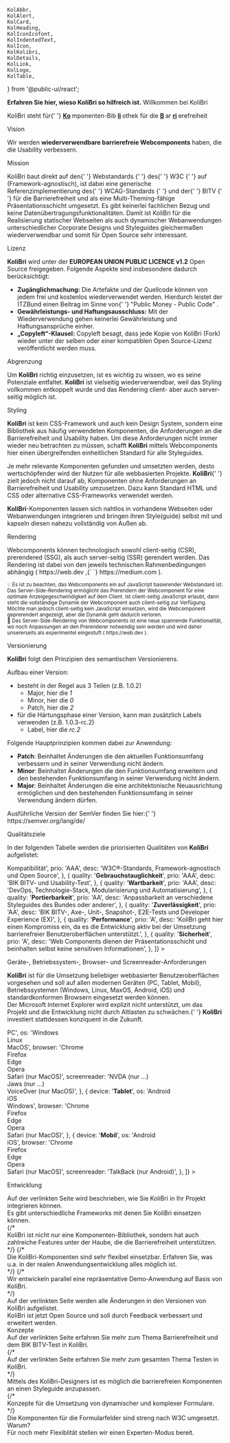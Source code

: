 	KolAbbr,
	KolAlert,
	KolCard,
	KolHeading,
	KolIconIcofont,
	KolIndentedText,
	KolIcon,
	KolKolibri,
	KolDetails,
	KolLink,
	KolLogo,
	KolTable,
} from '@public-ui/react';

<Meta title="Startseite" id="homepage" />

<div className="row">
	<div className="cols-12 d-flex gap-8">
		<KolLogo
			_org="ITZBund"
			style={{
				display: 'block',
				width: '175px',
				marginTop: '1em',
			}}
		/>
		<KolKolibri
			style={{
				display: 'block',
				width: '100px',
				marginBottom: '1em',
			}}
		/>
	</div>
	<KolAlert _type="info">
		<KolLink _href="iframe.html?id=theming--page" _target="_self">
			<strong> Erfahren Sie hier, wieso KoliBri so hilfreich ist.</strong>
		</KolLink>
	</KolAlert>
	<KolHeading className="col-12">Willkommen bei KoliBri</KolHeading>
	<p className="col-12">
		<kol-abbr _title="Komponenten-Bibliothek für die Barrierefreiheit">KoliBri</kol-abbr> steht für{' '}
		<b>
			<u>Ko</u>
		</b>
		mponenten-Bib
		<b>
			<u>li</u>
		</b>
		othek für die <b>
			<u>B</u>
		</b>
		ar
		<b>
			<u>ri</u>
		</b>
		erefreiheit
	</p>
	<KolHeading className="col-12" _level={2}>
		Vision
	</KolHeading>
	<p className="col-12">
		Wir werden <b>wiederverwendbare barrierefreie Webcomponents</b> haben, die die Usability verbessern.
	</p>
	<KolHeading className="col-12" _level={2}>
		Mission
	</KolHeading>
	<p className="col-12">
		KoliBri baut direkt auf den{' '}
		<kol-link _href="https://www.w3.org/standards/webdesign/" _target="w3c">
			Webstandards
		</kol-link>{' '}
		des{' '}
		<kol-link _href="https://www.w3.org" _target="w3c">
			W3C
		</kol-link>{' '}
		auf (Framework-agnostisch), ist dabei eine generische Referenzimplementierung des{' '}
		<kol-link _href="https://www.w3.org/WAI/standards-guidelines/wcag/" _target="wcag">
			WCAG-Standards
		</kol-link>{' '}
		und der{' '}
		<kol-link _href="https://www.bitvtest.de/bitv_test.html" _target="bitv">
			BITV
		</kol-link>{' '}
		für die Barrierefreiheit und als eine Multi-Theming-fähige Präsentationsschicht umgesetzt. Es gibt keinerlei fachlichen Bezug und keine
		Datenübertragungsfunktionalitäten. Damit ist KoliBri für die Realisierung statischer Webseiten als auch dynamischer Webanwendungen unterschiedlicher
		Corporate Designs und Styleguides gleichermaßen wiederverwendbar und somit für Open Source sehr interessant.
	</p>
	<KolHeading className="col-12" _level="2">
		Lizenz
	</KolHeading>
	<p className="col-12">
		<strong>KoliBri</strong> wird unter der <strong>EUROPEAN UNION PUBLIC LICENCE v1.2</strong> Open Source freigegeben. Folgende Aspekte sind insbesondere
		dadurch berücksichtigt:
		<br />
		<ul>
			<li>
				<strong>Zugänglichmachung:</strong> Die Artefakte und der Quellcode können von jedem frei und kostenlos wiederverwendet werden. Hierdurch leistet der
				ITZBund einen Beitrag im Sinne von{' '}
				<kol-link _href="https://publiccode.eu/" _target="publiccode">
					"Public Money - Public Code"
				</kol-link>
				.
			</li>
			<li>
				<strong>Gewährleistungs- und Haftungsausschluss:</strong> Mit der Wiederverwendung gehen keinerlei Gewährleistung und Haftungsansprüche einher.
			</li>
			<li>
				<strong>„Copyleft“-Klausel:</strong> Copyleft besagt, dass jede Kopie von KoliBri (Fork) wieder unter der selben oder einer kompatiblen Open
				Source-Lizenz veröffentlicht werden muss.
			</li>
		</ul>
	</p>
	<KolHeading className="col-12" _level={2}>
		Abgrenzung
	</KolHeading>
	<p className="col-12">
		Um <strong>KoliBri</strong> richtig einzusetzen, ist es wichtig zu wissen, wo es seine Potenziale entfaltet. <strong>KoliBri</strong> ist vielseitig
		wiederverwendbar, weil das Styling vollkommen entkoppelt wurde und das Rendering client- aber auch server-seitig möglich ist.
	</p>
	<KolHeading className="col-12" _level={3}>
		Styling
	</KolHeading>
	<p className="col-12">
		<strong>KoliBri</strong> ist kein CSS-Framework und auch kein Design System, sondern eine Bibliothek aus häufig verwendeten Komponenten, die Anforderungen
		an die Barrierefreiheit und Usability haben. Um diese Anforderungen nicht immer wieder neu betrachten zu müssen, schafft <strong>KoliBri</strong> mittels
		Webcomponents hier einen übergreifenden einheitlichen Standard für alle Styleguides.
	</p>
	<p className="col-12">
		Je mehr relevante Komponenten gefunden und umsetzten werden, desto wertschöpfender wird der Nutzen für alle webbasierten Projekte. <strong>KoliBri</strong>{' '}
		zielt jedoch nicht darauf ab, Komponenten ohne Anforderungen an Barrierefreiheit und Usability umzusetzen. Dazu kann Standard HTML und CSS oder alternative
		CSS-Frameworks verwendet werden.
	</p>
	<p className="col-12">
		<KolAlert _type="success">
			<strong>KoliBri</strong>-Komponenten lassen sich nahtlos in vorhandene Webseiten oder Webanwendungen integrieren und bringen ihren Style(guide) selbst mit
			und kapseln diesen nahezu vollständig von Außen ab.
		</KolAlert>
	</p>
	<KolHeading className="col-12" _level={3}>
		Rendering
	</KolHeading>
	<p className="col-12">
		Webcomponents können technologisch sowohl client-seitig (CSR), prerendered (SSG), als auch server-seitig (SSR) gerendert werden. Das Rendering ist dabei von
		den jeweils technischen Rahmenbedingungen abhängig (
		<KolLink _href="https://web.dev/rendering-on-the-web/" _target="web.dev">
			https://web.dev
		</KolLink>
		,{` `}
		<KolLink _href="https://medium.com/nerd-for-tech/compare-and-contrast-csr-ssr-and-ssg-in-nextjs-58e3caf2e15e" _target="web.dev">
			https://medium.com
		</KolLink>
		).
	</p>
	<p>
		<KolIndentedText className="col-12">
			<small>
				💡 Es ist zu beachten, das Webcomponents ein auf JavaScript basierender Webstandard ist. Das Server-Side-Rendering ermöglicht das Prerendern der
				Webcomponent für eine optimale Anzeigegeschwindigkeit auf dem Client. Ist client-seitig JavaScript erlaubt, dann steht die vollständige Dynamik der
				Webcomponent auch client-seitig zur Verfügung. Möchte man jedoch client-seitig kein JavaScript einsetzen, wird die Webcomponent geprerendert angezeigt,
				aber die Dynamik geht dadurch verloren.
			</small>
		</KolIndentedText>
		<br />
		<KolIndentedText className="col-12">
			<small>
				🧪 Das Server-Side-Rendering von Webcomponents ist eine neue spannende Funktionalität, wo noch Anpassungen an den Prerenderer notwendig sein werden und
				wird daher unsererseits als experimentel eingestuft (
				<KolLink _href="https://web.dev/declarative-shadow-dom/" _target="web.dev">
					https://web.dev
				</KolLink>
				).
			</small>
		</KolIndentedText>
	</p>
	<KolHeading className="col-12" _level="2">
		Versionierung
	</KolHeading>
	<p className="col-12">
		<strong>KoliBri</strong> folgt den Prinzipien des semantischen Versionierens.
	</p>
	<p className="col-12">
		Aufbau einer Version:
		<ul>
			<li>
				besteht in der Regel aus 3 Teilen (z.B. 1.0.2)
				<ul>
					<li>
						Major, hier die <i>1</i>
					</li>
					<li>
						Minor, hier die <i>0</i>
					</li>
					<li>
						Patch, hier die <i>2</i>
					</li>
				</ul>
			</li>
			<li>
				für die Härtungsphase einer Version, kann man zusätzlich Labels verwenden (z.B. 1.0.3-rc.2)
				<ul>
					<li>
						Label, hier die <i>rc.2</i>
					</li>
				</ul>
			</li>
		</ul>
	</p>
	<p className="col-12">
		Folgende Hauptprinzipien kommen dabei zur Anwendung:
		<ul>
			<li>
				<b>Patch</b>: Beinhaltet Änderungen die den aktuellen Funktionsumfang verbessern und in seiner Verwendung nicht ändern.
			</li>
			<li>
				<b>Minor</b>: Beinhaltet Änderungen die den Funktionsumfang erweitern und den bestehenden Funktionsumfang in seiner Verwendung nicht ändern.
			</li>
			<li>
				<b>Major</b>: Beinhaltet Änderungen die eine architektonische Neuausrichtung ermöglichen und den bestehenden Funktionsumfang in seiner Verwendung ändern
				dürfen.
			</li>
		</ul>
		Ausführliche Version der SemVer finden Sie hier:{' '}
		<kol-link _href="https://semver.org/lang/de/" _target="semver">
			https://semver.org/lang/de/
		</kol-link>
	</p>
	<KolHeading className="col-12" _level="2">
		Qualitätsziele
	</KolHeading>
	<p className="col-12">
		In der folgenden Tabelle werden die priorisierten Qualitäten von <strong>KoliBri</strong> aufgelistet:
	</p>
	<KolTable
		className="col-12"
		_caption="Priorisierte Qualitäten"
		_minWidth="50em"
		_headers={{
			horizontal: [
				[
					{
						label: 'Qualität',
						key: 'quality',
						width: '12em',
					},
					{
						label: 'Priorität',
						key: 'prio',
						textAlign: 'center',
						width: '5em',
					},
					{
						label: 'Erläuterung',
						key: 'desc',
					},
				],
			],
		}}
		_data={[
			{
				quality: '<b>Kompatibilität</b>',
				prio: 'AAA',
				desc: 'W3C®-Standards, Framework-agnostisch und Open Source',
			},
			{
				quality: '<b>Gebrauchstauglichkeit</b>',
				prio: 'AAA',
				desc: 'BIK BITV- und Usability-Test',
			},
			{
				quality: '<b>Wartbarkeit</b>',
				prio: 'AAA',
				desc: 'DevOps, Technologie-Stack, Modularisierung und Automatisierung',
			},
			{
				quality: '<b>Portierbarkeit</b>',
				prio: 'AA',
				desc: 'Anpassbarkeit an verschiedene Styleguides des Bundes oder anderer',
			},
			{
				quality: '<b>Zuverlässigkeit</b>',
				prio: 'AA',
				desc: 'BIK BITV-, Axe-, Unit-, Snapshot-, E2E-Tests und Developer Experience (EX)',
			},
			{
				quality: '<b>Performance</b>',
				prio: 'A',
				desc: 'KoliBri geht hier einen Kompromiss ein, da es die Entwicklung aktiv bei der Umsetzung barrierefreier Benutzeroberflächen unterstützt.',
			},
			{
				quality: '<b>Sicherheit</b>',
				prio: 'A',
				desc: 'Web Components dienen der Präsentationsschicht und beinhalten selbst keine sensitiven Informationen',
			},
		]}
	></KolTable>
	<p />
	<KolHeading className="col-12" _level="2">
		Geräte-, Betriebssystem-, Browser- und Screenreader-Anforderungen
	</KolHeading>
	<p className="col-12">
		<strong>KoliBri</strong> ist für die Umsetzung beliebiger webbasierter Benutzeroberflächen vorgesehen und soll auf allen modernen Geräten (PC, Tablet,
		Mobil), Betriebssystemen (Windows, Linux, MaxOS, Android, iOS) und standardkonformen Browsern eingesetzt werden können.
		<br />
		Der Microsoft Internet Explorer wird explizit nicht unterstützt, um das Projekt und die Entwicklung nicht durch Altlasten zu schwächen.{' '}
		<strong>KoliBri</strong> investiert stattdessen konziquent in die Zukunft.
	</p>
	<KolTable
		className="col-12"
		_caption="Angestrebt Geräte-, Betriebssystem-, Browser und Screenreader-Kompatibilität"
		_minWidth="40em"
		_headers={{
			horizontal: [
				[
					{
						label: 'Gerät',
						key: 'device',
						width: '10em',
						textAlign: 'center',
					},
					{
						label: 'Betriebsystem',
						key: 'os',
						width: '10em',
						textAlign: 'center',
					},
					{
						label: 'Browser',
						key: 'browser',
						width: '10em',
						textAlign: 'center',
					},
					{
						label: 'Screenreader',
						key: 'screenreader',
						width: '10em',
						textAlign: 'center',
					},
				],
			],
		}}
		_data={[
			{
				device: '<b>PC</b>',
				os: 'Windows<br/>Linux<br/>MacOS',
				browser: 'Chrome<br/>Firefox<br/>Edge<br/>Opera<br/>Safari (nur MacOS)',
				screenreader: 'NVDA (nur ...)<br/>Jaws (nur ...)<br/>VoiceOver (nur MacOS)',
			},
			{
				device: '<b>Tablet</b>',
				os: 'Android<br/>iOS<br/>Windows',
				browser: 'Chrome<br/>Firefox<br/>Edge<br/>Opera<br/>Safari (nur MacOS)',
			},
			{
				device: '<b>Mobil</b>',
				os: 'Android<br/>iOS',
				browser: 'Chrome<br/>Firefox<br/>Edge<br/>Opera<br/>Safari (nur MacOS)',
				screenreader: 'TalkBack (nur Android)',
			},
		]}
	></KolTable>
	<p />
	<KolHeading className="col-12" _level={2}>
		Entwicklung
	</KolHeading>
	<div className="col-12 col-sm-6 my-2">
		<KolCard _headline="Erste Schritte" _level={2}>
			<KolLink slot="content" _useCase="nav" _href="iframe.html?id=get-started--page" _target="_self">
				<div className="d-flex gap-4 py-2">
					<KolIcon className="homepage" _icon="fas fa-paper-plane" />
					<span>Auf der verlinkten Seite wird beschrieben, wie Sie KoliBri in Ihr Projekt integrieren können.</span>
				</div>
			</KolLink>
		</KolCard>
	</div>
	<div className="col-12 col-sm-6 my-2">
		<KolCard _headline="Frameworks" _level={2}>
			<KolLink slot="content" _useCase="nav" _href="iframe.html?id=frameworks--page" _target="_self">
				<div className="d-flex gap-4 py-2">
					<KolIcon className="homepage" _icon="fa-solid fa-toolbox" />
					<span>Es gibt unterschiedliche Frameworks mit denen Sie KoliBri einsetzen können.</span>
				</div>
			</KolLink>
		</KolCard>
	</div>
	{/* <div className="col-12 col-sm-6 my-2">
    	<KolCard _headline="Developer-Tools" _level={2}>
    		<KolLink slot="content" _useCase="nav" _href="iframe.html?id=dev-tools--page" _target="_self">
    			<div className="d-flex gap-4 py-2">
    				<KolIconIcofont className="homepage" _icon="icofont-tools-bag" />
    				<span>
    					KoliBri ist nicht nur eine Komponenten-Bibliothek, sondern hat auch zahlreiche Features unter der Haube, die die Barrierefreiheit unterstützen.
    				</span>
    			</div>
    		</KolLink>
    	</KolCard>
    </div> */}
	{/* <div className="col-12 col-sm-6 my-2">
		<KolCard _headline="Hilfe, FAQ & Tutorials" _level={2}>
			<KolLink slot="content" _useCase="nav" _href="iframe.html?id=hilfe-faq--page" _target="_self">
				<div className="d-flex gap-4 py-2">
					<KolIcon className="homepage" _icon="fas fa-question-circle" />
					<span>Die KoliBri-Komponenten sind sehr flexibel einsetzbar. Erfahren Sie, was u.a. in der realen Anwendungsentwicklung alles möglich ist.</span>
				</div>
			</KolLink>
		</KolCard>
	</div> */}
	{/* <div className="col-12 col-sm-6 my-2">
		<KolCard _headline="Demo-Anwendung" _level={2}>
			<KolLink slot="content" _useCase="nav" _href="iframe.html?id=demo-anwendung--page" _target="_self">
				<div className="d-flex gap-4 py-2">
					<KolIconIcofont className="homepage" _icon="icofont-dashboard-web" />
					<span>Wir entwickeln parallel eine repräsentative Demo-Anwendung auf Basis von KoliBri.</span>
				</div>
			</KolLink>
		</KolCard>
	</div> */}
	<div className="col-12 col-sm-6 my-2">
		<KolCard _headline="Changelog" _level={2}>
			<KolLink slot="content" _useCase="nav" _href="iframe.html?id=changelog--page" _target="_self">
				<div className="d-flex gap-4 py-2">
					<KolIcon className="homepage" _icon="fas fa-history" />
					<span>Auf der verlinkten Seite werden alle Änderungen in den Versionen von KoliBri aufgelistet.</span>
				</div>
			</KolLink>
		</KolCard>
	</div>
	<div className="col-12 col-sm-6 my-2">
		<KolCard _headline="Open Source" _level={2}>
			<KolLink slot="content" _useCase="nav" _href="https://github.com/public-ui/kolibri" _target="github">
				<div className="d-flex gap-4 py-2">
					<KolIcon className="homepage" _icon="fa-brands fa-github" />
					<span>KoliBri ist jetzt Open Source und soll durch Feedback verbessert und erweitert werden.</span>
				</div>
			</KolLink>
		</KolCard>
	</div>
	<KolHeading className="col-12" _level={2}>
		Konzepte
	</KolHeading>
	<div className="col-12 col-sm-6 my-2">
		<KolCard _headline="Barrierefreiheit" _level={2}>
			<KolLink slot="content" _useCase="nav" _href="iframe.html?id=accessibility--page" _target="_self">
				<div className="d-flex gap-4">
					<KolIcon className="homepage" _icon="fas fa-universal-access" />
					<span>Auf der verlinkten Seite erfahren Sie mehr zum Thema Barrierefreiheit und dem BIK BITV-Test in KoliBri.</span>
				</div>
			</KolLink>
		</KolCard>
	</div>
	{/* <div className="col-12 col-sm-6 my-2">
    	<KolCard _headline="Test" _level={2}>
    		<KolLink slot="content" _useCase="nav" _href="iframe.html?id=test--page" _target="_self">
    			<div className="d-flex gap-4">
    				<KolIcon className="homepage" _icon="fas fa-stethoscope" />
    				<span>Auf der verlinkten Seite erfahren Sie mehr zum gesamten Thema Testen in KoliBri.</span>
    			</div>
    		</KolLink>
    	</KolCard>
    </div> */}
	<div className="col-12 col-sm-6 my-2">
		<KolCard _headline="Theming" _level={2}>
			<KolLink slot="content" _useCase="nav" _href="iframe.html?id=theming--page" _target="_self">
				<div className="d-flex gap-4 py-2">
					<KolIcon className="homepage" _icon="fas fa-paint-brush" />
					<span>Mittels des KoliBri-Designers ist es möglich die barrierefreien Komponenten an einen Styleguide anzupassen.</span>
				</div>
			</KolLink>
		</KolCard>
	</div>
	{/* <div className="col-12 col-sm-6 my-2">
		<KolCard _headline="Formular-Handling" _level={2}>
			<KolLink slot="content" _useCase="nav" _href="iframe.html?id=formular-handling--page" _target="_self">
				<div className="d-flex gap-4 py-2">
					<KolIcon className="homepage" _icon="fab fa-wpforms" />
					<span>Konzepte für die Umsetzung von dynamischer und komplexer Formulare.</span>
				</div>
			</KolLink>
		</KolCard>
	</div> */}
	<div className="col-12 col-sm-6 my-2">
		<KolCard _headline="Formularfelder" _level={2}>
			<KolLink slot="content" _useCase="nav" _href="iframe.html?id=inputs-select-textarea--page" _target="_self">
				<div className="d-flex gap-4 py-2">
					<KolIcon className="homepage" _icon="fa-solid fa-square-check" />
					<span>Die Komponenten für die Formularfelder sind streng nach W3C umgesetzt. Warum?</span>
				</div>
			</KolLink>
		</KolCard>
	</div>
	<div className="col-12 col-sm-6 my-2">
		<KolCard _headline="Expert-Mode" _level={2}>
			<KolLink slot="content" _useCase="nav" _href="iframe.html?id=slots--page" _target="_self">
				<div className="d-flex gap-4 py-2">
					<KolIcon className="homepage" _icon="fa-solid fa-user-doctor" />
					<span>Für noch mehr Flexiblität stellen wir einen Experten-Modus bereit.</span>
				</div>
			</KolLink>
		</KolCard>
	</div>
	<p />
</div>
